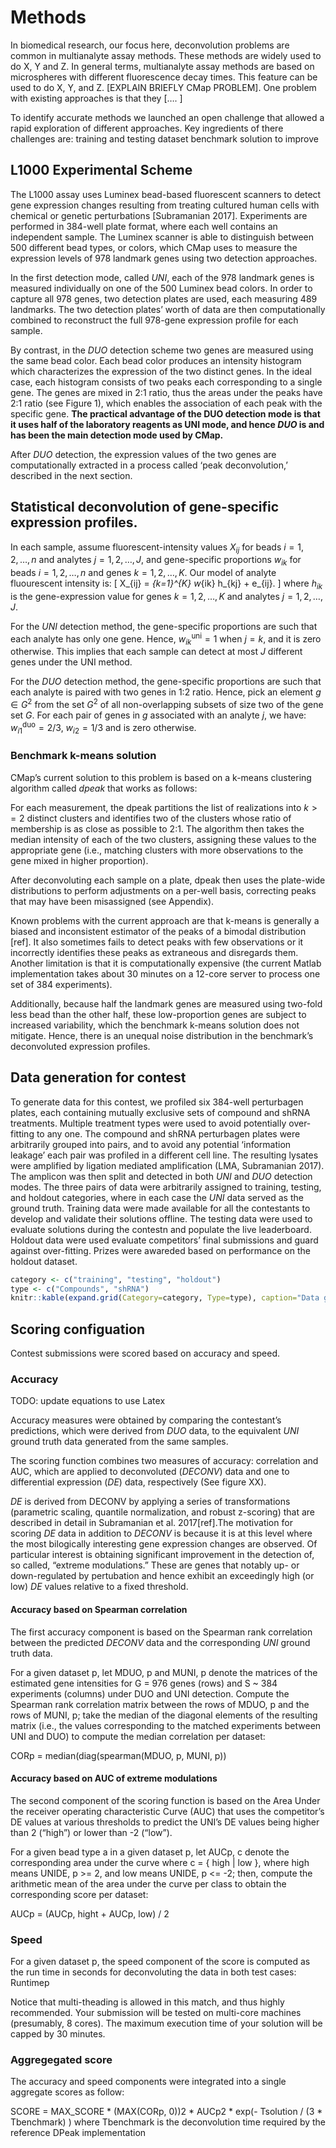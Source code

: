 Methods
========

In biomedical research, our focus here, deconvolution problems are common in multianalyte assay methods. These methods are widely used to do X, Y and Z. In general terms, multianalyte assay methods are based on microspheres with different fluorescence decay times. This feature can be used to do X, Y, and Z. [EXPLAIN BRIEFLY CMap PROBLEM].
One problem with existing approaches is that they […. ]

To identify accurate methods we launched an open challenge that allowed a rapid exploration of different approaches. Key ingredients of there challenges are:
training and testing dataset
benchmark solution to improve

## L1000 Experimental Scheme

The L1000 assay uses Luminex bead-based fluorescent scanners to detect gene expression changes resulting from treating cultured human cells with chemical or genetic perturbations [Subramanian 2017]. Experiments are performed in 384-well plate format, where each well contains an independent sample. The Luminex scanner is able to distinguish between 500 different bead types, or colors, which CMap uses to measure the expression levels of 978 landmark genes using two detection approaches.

In the first detection mode, called $UNI$, each of the 978 landmark genes is measured individually on one of the 500 Luminex bead colors. In order to capture all 978 genes, two detection plates are used, each measuring 489 landmarks. The two detection plates’ worth of data are then computationally combined to reconstruct the full 978-gene expression profile for each sample.

By contrast, in the $DUO$ detection scheme two genes are measured using the same bead color. Each bead color produces an intensity histogram which characterizes the expression of the two distinct genes. In the ideal case, each histogram consists of two peaks each corresponding to a single gene. The genes are mixed in 2:1 ratio, thus the areas under the peaks have 2:1 ratio (see Figure 1), which enables the association of each peak with the specific gene. **The practical advantage of the DUO detection mode is that it uses half of the laboratory reagents as UNI mode, and hence $DUO$ is and has been the main detection mode used by CMap.**

After $DUO$ detection, the expression values of the two genes are computationally extracted in a process called 'peak deconvolution,' described in the next section. 

<!-- alt. wording
In a single experiment, CMap makes 488 measurements, each made by a different colored bead. Each measurement produces an intensity histogram (a list of integers), which characterizes the expression of two distinct genes in the given sample (for a total of 488 x 2 = 976 genes). The genes are mixed in 2:1 ratio. Thus, the areas under the peaks have 2:1 ratio, which enables association of each peak with a specific gene. In the ideal case, each histogram consists of two peaks (see Figure 1), each corresponding to a single gene. 
-->

<!-- alt. wording
Although the scanner is designed to detect only 500 different bead types, CMap uses it to measure ~1,000 landmark genes (978 genes to be exact). Of the 500 available types, 12 are used to measure controls. The remaining 488 colors are each used to measure two genes. The 976 landmark genes (excluding two genes that are measured independently) are grouped into pairs and coupled to beads of the same color. Genes coupled to the same bead color are combined in a ratio of 2:1 prior to use. So, the detected signal intensity for each bead color provides a composite measure of the abundance of the transcripts of the two genes.
-->

## Statistical deconvolution of gene-specific expression profiles.

In each sample, assume fluorescent-intensity values $X_{ij}$ for beads $i=1,2,\dots, n$ and analytes $j=1,2,\dots, J$, and gene-specific proportions $w_{ik}$ for beads $i=1,2,\dots, n$ and genes $k=1,2,\dots, K$. Our model of analyte fluourescent intensity is:
\[
  X_{ij} = \sum_{k=1}^{K} w_{ik} h_{kj} + e_{ij}. 
\]
where $h_{ik}$ is the gene-expression value for genes $k=1,2,\dots, K$ and analytes $j=1,2,\dots, J$. 

For the $UNI$ detection method, the gene-specific proportions are such that each analyte has only one gene. Hence, $w^{\text{uni}}_{ik} = 1$ when $j = k$, and it is zero otherwise. This implies that each sample can detect at most $J$ different genes under the UNI method. 

For the $DUO$ detection method, the gene-specific proportions are such that each analyte is paired with two genes in 1:2 ratio. Hence, pick an element $g\in G^2$ from the set $G^2$ of all non-overlapping subsets of size two of the gene set $G$. For each pair of genes in $g$ associated with an analyte $j$, we have: $w^{\text{duo}}_{i1} = 2/3$, $w_{i2}=1/3$ and is zero otherwise. 

<!-- from problem statement
Each measurement produces an intensity histogram (a list of integers), which characterizes expression of two distinct genes in the sample (for a total of 488 x 2 = 976 genes). In the ideal case, each histogram consists of two peaks (see Figure 1), each corresponding to a single gene. The genes are mixed in 2:1 ratio, thus the areas under the peaks have 2:1 ratio, which allows us to associate each peak with the specific gene. The median position of each peak corresponds to the gene's expression level, and that's what you need to determine in this challenge.
-->

### Benchmark k-means solution

CMap's current solution to this problem is based on a k-means clustering algorithm called $dpeak$ that works as follows:

For each measurement, the dpeak partitions the list of realizations into $k>=2$ distinct clusters and identifies two of the clusters whose ratio of membership is as close as possible to 2:1. The algorithm then takes the median intensity of each of the two clusters, assigning these values to the appropriate gene (i.e., matching clusters with more observations to the gene mixed in higher proportion).

After deconvoluting each sample on a plate, dpeak then uses the plate-wide distributions to perform adjustments on a per-well basis, correcting peaks that may have been misassigned (see Appendix).

Known problems with the current approach are that k-means is generally a biased and inconsistent estimator of the peaks of a bimodal distribution [ref]. It also sometimes fails to detect peaks with few observations or it incorrectly identifies these peaks as extraneous and disregards them. Another limitation is that it is computationally expensive (the current Matlab implementation takes about 30 minutes on a 12-core server to process one set of 384 experiments).

Additionally, because half the landmark genes are measured using two-fold less bead than the other half, these low-proportion genes are subject to increased variability, which the benchmark k-means solution does not mitigate. Hence, there is an unequal noise distribution in the benchmark's deconvoluted expression profiles. 


## Data generation for contest

To generate data for this contest, we profiled six 384-well perturbagen plates, each containing mutually exclusive sets of compound and shRNA treatments. Multiple treatment types were used to avoid potentially over-fitting to any one. The compound and shRNA perturbagen plates were arbitrarily grouped into pairs, and to avoid any potential 'information leakage' each pair was profiled in a different cell line. The resulting lysates were amplified by ligation mediated amplification (LMA, Subramanian 2017). The amplicon was then split and detected in both $UNI$ and $DUO$ detection modes. The three pairs of data were arbitrarily assigned to training, testing, and holdout categories, where in each case the $UNI$ data served as the ground truth. Training data were made available for all the contestants to develop and validate their solutions offline. The testing data were used to evaluate solutions during the contestn and populate the live leaderboard. Holdout data were used evaluate competitors' final submissions and guard against over-fitting. Prizes were awareded based on performance on the holdout dataset.

 

```r
category <- c("training", "testing", "holdout")
type <- c("Compounds", "shRNA")
knitr::kable(expand.grid(Category=category, Type=type), caption="Data generated")
```

## Scoring configuation

Contest submissions were scored based on accuracy and speed.

### Accuracy

\color{red}
TODO: update equations to use Latex
\color{black}

Accuracy measures were obtained by comparing the contestant's predictions, which were derived from $DUO$ data, to the equivalent $UNI$ ground truth data generated from the same samples.

The scoring function combines two measures of accuracy: correlation and AUC, which are applied to deconvoluted ($DECONV$) data and one to differential expression ($DE$) data, respectively (See figure XX).

$DE$ is derived from DECONV by applying a series of transformations (parametric scaling, quantile normalization, and robust z-scoring) that are described in detail in Subramanian et al. 2017[ref].The motivation for scoring $DE$ data in addition to $DECONV$ is because it is at this level where the most bilogically interesting gene expression changes are observed. Of particular interest is obtaining significant improvement in the detection of, so called, "extreme modulations." These are genes that notably up- or down-regulated by pertubation and hence exhibit an exceedingly high (or low) $DE$ values relative to a fixed threshold. 

#### Accuracy based on Spearman correlation

The first accuracy component is based on the Spearman rank correlation between the predicted $DECONV$ data and the corresponding $UNI$ ground truth data.

For a given dataset p, let MDUO, p and MUNI, p denote the matrices of the estimated gene intensities for G = 976 genes (rows) and S ~ 384 experiments (columns) under DUO and UNI detection.  Compute the Spearman rank correlation matrix between the rows of MDUO, p and the rows of MUNI, p; take the median of the diagonal elements of the resulting matrix (i.e., the values corresponding to the matched experiments between UNI and DUO) to compute the median correlation per dataset:

CORp = median(diag(spearman(MDUO, p, MUNI, p))

#### Accuracy based on AUC of extreme modulations

The second component of the scoring function is based on the Area Under the receiver operating characteristic Curve (AUC) that uses the competitor's DE values at various thresholds to predict the UNI's DE values being higher than 2 ("high") or lower than -2 ("low").
 
For a given bead type a in a given dataset p, let AUCp, c denote the corresponding area under the curve where c = { high | low }, where high means UNIDE, p >= 2, and low means UNIDE, p <= -2; then, compute the arithmetic mean of the area under the curve per class to obtain the corresponding score per dataset:

AUCp = (AUCp, hight + AUCp, low) / 2

### Speed

For a given dataset p, the speed component of the score is computed as the run time in seconds for deconvoluting the data in both test cases: Runtimep

Notice that multi-theading is allowed in this match, and thus highly recommended. Your submission will be tested on multi-core machines (presumably, 8 cores). The maximum execution time of your solution will be capped by 30 minutes.

### Aggregegated score

The accuracy and speed components were integrated into a single aggregate scores as follow:

SCORE = MAX_SCORE * (MAX(CORp, 0))2 * AUCp2 * exp(- Tsolution / (3 * Tbenchmark) )
where Tbenchmark is the deconvolution time required by the reference DPeak implementation





